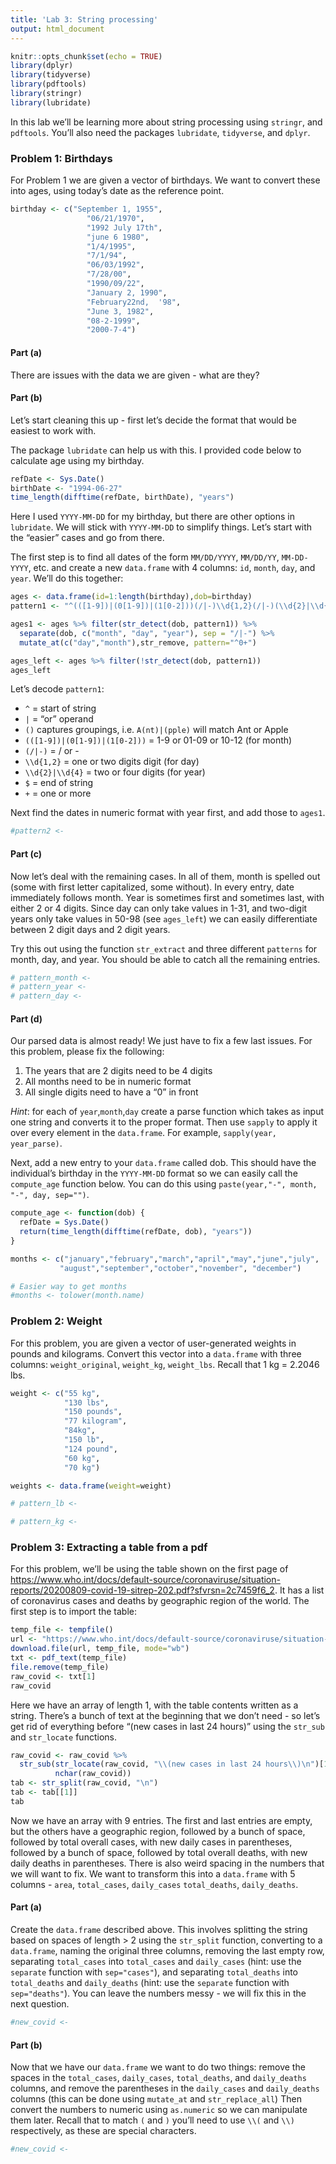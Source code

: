 ```yaml
---
title: 'Lab 3: String processing'
output: html_document
---
```


```r
knitr::opts_chunk$set(echo = TRUE)
library(dplyr)
library(tidyverse)
library(pdftools)
library(stringr)
library(lubridate)
```

In this lab we'll be learning more about string processing using `stringr`, and `pdftools`. You'll also need the packages `lubridate`, `tidyverse`, and `dplyr`.

### Problem 1: Birthdays

For Problem 1 we are given a vector of birthdays. We want to convert these into ages, using today's date as the reference point.

```r
birthday <- c("September 1, 1955", 
                 "06/21/1970",
                 "1992 July 17th",
                 "june 6 1980",
                 "1/4/1995",
                 "7/1/94",
                 "06/03/1992",
                 "7/28/00",
                 "1990/09/22",
                 "January 2, 1990",
                 "February22nd,  '98",
                 "June 3, 1982", 
                 "08-2-1999",
                 "2000-7-4")
```


#### Part (a)

There are issues with the data we are given - what are they?


#### Part (b)

Let's start cleaning this up - first let's decide the format that would be easiest to work with. 

The package `lubridate` can help us with this. I provided code below to calculate age using my birthday.

```r
refDate <- Sys.Date()
birthDate <- "1994-06-27"
time_length(difftime(refDate, birthDate), "years")
```

Here I used `YYYY-MM-DD` for my birthday, but there are other options in `lubridate`. We will stick with `YYYY-MM-DD` to simplify things. Let's start with the "easier" cases and go from there.

The first step is to find all dates of the form `MM/DD/YYYY`, `MM/DD/YY`, `MM-DD-YYYY`, etc. and create a new `data.frame` with 4 columns: `id`, `month`, `day`, and `year`. We'll do this together:

```r
ages <- data.frame(id=1:length(birthday),dob=birthday)
pattern1 <- "^(([1-9])|(0[1-9])|(1[0-2]))(/|-)\\d{1,2}(/|-)(\\d{2}|\\d{4})$"

ages1 <- ages %>% filter(str_detect(dob, pattern1)) %>%
  separate(dob, c("month", "day", "year"), sep = "/|-") %>%
  mutate_at(c("day","month"),str_remove, pattern="^0+") 

ages_left <- ages %>% filter(!str_detect(dob, pattern1)) 
ages_left
```

Let's decode `pattern1`:

- `^` = start of string
- `|` = "or" operand 
- `()` captures groupings, i.e. `A(nt)|(pple)` will match Ant or Apple
- `(([1-9])|(0[1-9])|(1[0-2]))` = 1-9 or 01-09 or 10-12 (for month)
- `(/|-)` = / or -
- `\\d{1,2}` = one or two digits digit (for day)
- `\\d{2}|\\d{4}` = two or four digits (for year)
- `$` = end of string
- `+` = one or more

Next find the dates in numeric format with year first, and add those to `ages1`.

```r
#pattern2 <- 


```


#### Part (c)

Now let's deal with the remaining cases. In all of them, month is spelled out (some with first letter capitalized, some without). In every entry, date immediately follows month. Year is sometimes first and sometimes last, with either 2 or 4 digits. Since day can only take values in 1-31, and two-digit years only take values in 50-98 (see `ages_left`) we can easily differentiate between 2 digit days and 2 digit years.

Try this out using the function `str_extract` and three different `patterns` for month, day, and year. You should be able to catch all the remaining entries.

```r
# pattern_month <-
# pattern_year <-
# pattern_day <-


```


#### Part (d)

Our parsed data is almost ready! We just have to fix a few last issues. For this problem, please fix the following:

1. The years that are 2 digits need to be 4 digits
2. All months need to be in numeric format
3. All single digits need to have a "0" in front

*Hint*: for each of `year`,`month`,`day` create a parse function which takes as input one string and converts it to the proper format. Then use `sapply` to apply it over every element in the `data.frame`. For example, `sapply(year, year_parse)`.

Next, add a new entry to your `data.frame` called dob. This should have the individual's birthday in the `YYYY-MM-DD` format so we can easily call the `compute_age` function below. You can do this using `paste(year,"-", month, "-", day, sep="")`.

```r
compute_age <- function(dob) {
  refDate = Sys.Date()
  return(time_length(difftime(refDate, dob), "years"))
}
```

```r
months <- c("january","february","march","april","may","june","july",
           "august","september","october","november", "december")

# Easier way to get months
#months <- tolower(month.name)


```


### Problem 2: Weight

For this problem, you are given a vector of user-generated weights in pounds and kilograms. Convert this vector into a `data.frame` with three columns: `weight_original`, `weight_kg`, `weight_lbs`. Recall that 1 kg = 2.2046 lbs.

```r
weight <- c("55 kg", 
            "130 lbs",
            "150 pounds",
            "77 kilogram",
            "84kg", 
            "150 lb",
            "124 pound",
            "60 kg", 
            "70 kg")
```

```r
weights <- data.frame(weight=weight)

# pattern_lb <-

# pattern_kg <- 
```


### Problem 3: Extracting a table from a pdf

For this problem, we'll be using the table shown on the first page of <https://www.who.int/docs/default-source/coronaviruse/situation-reports/20200809-covid-19-sitrep-202.pdf?sfvrsn=2c7459f6_2>. It has a list of coronavirus cases and deaths by geographic region of the world. The first step is to import the table:

```r
temp_file <- tempfile()
url <- "https://www.who.int/docs/default-source/coronaviruse/situation-reports/20200809-covid-19-sitrep-202.pdf?sfvrsn=2c7459f6_2"
download.file(url, temp_file, mode="wb")
txt <- pdf_text(temp_file)
file.remove(temp_file)
raw_covid <- txt[1]
raw_covid
```

Here we have an array of length 1, with the table contents written as a string. There's a bunch of text at the beginning that we don't need - so let's get rid of everything before "(new cases in last 24 hours)" using the `str_sub` and `str_locate` functions.

```r
raw_covid <- raw_covid %>% 
  str_sub(str_locate(raw_covid, "\\(new cases in last 24 hours\\)\n")[1,2]+1,
          nchar(raw_covid))
tab <- str_split(raw_covid, "\n")
tab <- tab[[1]]
tab
```

Now we have an array with 9 entries. The first and last entries are empty, but the others have a geographic region, followed by a bunch of space, followed by total overall cases, with new daily cases in parentheses, followed by a bunch of space, followed by total overall deaths, with new daily deaths in parentheses. There is also weird spacing in the numbers that we will want to fix. We want to transform this into a `data.frame` with 5 columns - `area`, `total_cases`, `daily_cases` `total_deaths`, `daily_deaths`.

#### Part (a) 
Create the `data.frame` described above. This involves splitting the string based on spaces of length > 2 using the `str_split` function, converting to a `data.frame`, naming the original three columns, removing the last empty row, separating `total_cases` into `total_cases` and `daily_cases` (hint: use the `separate` function with `sep="cases"`), and separating `total_deaths` into `total_deaths` and `daily_deaths` (hint: use the `separate` function with `sep="deaths"`). You can leave the numbers messy - we will fix this in the next question.

```r
#new_covid <- 

```


#### Part (b) 
Now that we have our `data.frame` we want to do two things: remove the spaces in the `total_cases`, `daily_cases`, `total_deaths`, and `daily_deaths` columns, and remove the parentheses in the `daily_cases` and `daily_deaths` columns (this can be done using `mutate_at` and `str_replace_all`) Then convert the numbers to numeric using `as.numeric` so we can manipulate them later. Recall that to match `(` and `)` you'll need to use `\\(` and `\\)` respectively, as these are special characters.

```r
#new_covid <-

```

